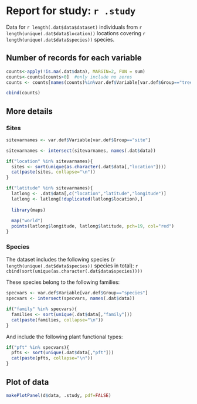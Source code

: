 Report for study: `r .study`
========================================================

Data for `r length(.dat$data$dataset)` individuals from `r length(unique(.dat$data$location))` locations covering `r length(unique(.dat$data$species))` species.


Number of records for each variable
-----------------------------------

```r
counts<-apply(!is.na(.dat$data), MARGIN=2, FUN = sum)
counts<-counts[counts>0]  #only include no zeros
counts <- counts[names(counts)%in%var.def$Variable[var.def$Group=="tree"]]
```
```r
cbind(counts)
```


More details
------------------------------------

### Sites

```r
sitevarnames <- var.def$Variable[var.def$Group=="site"]

sitevarnames <- intersect(sitevarnames, names(.dat$data))
```

```r
if("location" %in% sitevarnames){
  sites <- sort(unique(as.character(.dat$data[,"location"])))
  cat(paste(sites, collapse="\n"))
}
```

```r
if("latitude" %in% sitevarnames){
  latlong <- .dat$data[,c("location","latitude","longitude")]
  latlong <- latlong[!duplicated(latlong$location),]
 
  library(maps)
  
  map("world")
  points(latlong$longitude, latlong$latitude, pch=19, col="red")
}
```



### Species

The dataset includes the following species (`r length(unique(.dat$data$species))` species in total):
`r cbind(sort(unique(as.character(.dat$data$species))))`


These species belong to the following families:
```r
specvars <- var.def$Variable[var.def$Group=="species"]
specvars <- intersect(specvars, names(.dat$data))
```
```r
if("family" %in% specvars){
  families <- sort(unique(.dat$data[,"family"]))
  cat(paste(families, collapse="\n"))
}

```

And include the following plant functional types:
```r
if("pft" %in% specvars){
  pfts <- sort(unique(.dat$data[,"pft"]))
  cat(paste(pfts, collapse="\n"))
}

```

Plot of data
---------------------------------
```r
makePlotPanel(d$data, .study, pdf=FALSE)
```


  
  
  